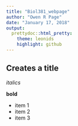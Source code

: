 ```yaml
---
title: "Biol381_webpage"
author: "Owen R Page"
date: "January 17, 2018"
output:  
  prettydoc::html_pretty:
    theme: leonids
    highlight: github
---
```

## Creates a title

*italics*

**bold** 

* item 1
* item 2
* item 3

